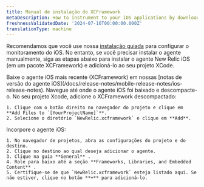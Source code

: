 ```yaml
---
title: Manual de instalação do XCFramework
metaDescription: How to instrument to your iOS applications by downloading the XCFramework.
freshnessValidatedDate: '2024-07-16T00:00:00.000Z'
translationType: machine
---
```


Recomendamos que você use nossa [instalação guiada](https://onenr.io/0qwLv87gkj5) para configurar o monitoramento do iOS. No entanto, se você precisar instalar o agente manualmente, siga as etapas abaixo para instalar o agente New Relic iOS (em um pacote XCFramework) e adicioná-lo ao seu projeto XCode.

<Steps>
  <Step>
    Baixe o agente iOS mais recente (XCFramework) em nossas [notas de versão do agente iOS](/docs/release-notes/mobile-release-notes/ios-release-notes).
  </Step>

  <Step>
    Navegue até onde o agente iOS foi baixado e descompacte-o.
  </Step>

  <Step>
    No seu projeto Xcode, adicione o XCFramework descompactado:

    1. Clique com o botão direito no navegador do projeto e clique em **Add Files to `[YourProjectName]`**.
    2. Selecione o diretório `NewRelic.xcframework` e clique em **Add**.
  </Step>

  <Step>
    Incorpore o agente iOS:

    1. No navegador de projetos, abra as configurações do projeto e do destino.
    2. Clique no destino ao qual deseja adicionar o agente.
    3. Clique na guia **General** .
    4. Role para baixo até a seção **Frameworks, Libraries, and Embedded Content** .
    5. Certifique-se de que `NewRelic.xcframework` esteja listado aqui. Se não estiver, clique no botão **+** para adicioná-lo.
  </Step>
</Steps>
